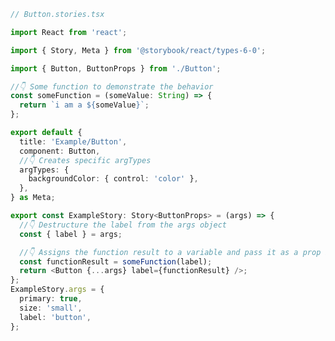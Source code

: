 ```ts
// Button.stories.tsx

import React from 'react';

import { Story, Meta } from '@storybook/react/types-6-0';

import { Button, ButtonProps } from './Button';

//👇 Some function to demonstrate the behavior
const someFunction = (someValue: String) => {
  return `i am a ${someValue}`;
};

export default {
  title: 'Example/Button',
  component: Button,
  //👇 Creates specific argTypes
  argTypes: {
    backgroundColor: { control: 'color' },
  },
} as Meta;

export const ExampleStory: Story<ButtonProps> = (args) => {
  //👇 Destructure the label from the args object
  const { label } = args;

  //👇 Assigns the function result to a variable and pass it as a prop into the component
  const functionResult = someFunction(label);
  return <Button {...args} label={functionResult} />;
};
ExampleStory.args = {
  primary: true,
  size: 'small',
  label: 'button',
};
```